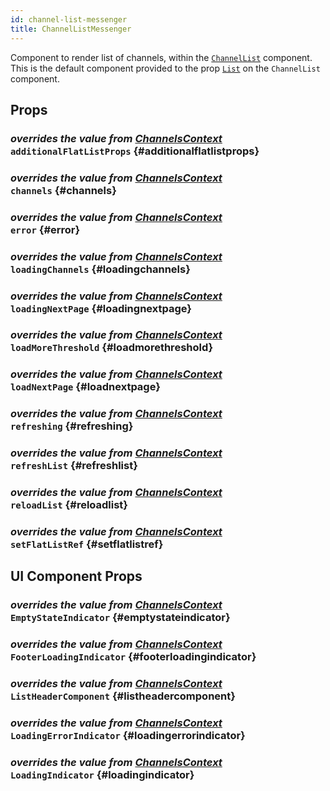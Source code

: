 ```yaml
---
id: channel-list-messenger
title: ChannelListMessenger
---
```




Component to render list of channels, within the [`ChannelList`](../core-components/channel-list.mdx) component.
This is the default component provided to the prop [`List`](../core-components/channel-list.mdx#list) on the `ChannelList` component.

## Props

### <div class="label description">_overrides the value from [ChannelsContext](../../contexts/channels-context#additionalflatlistprops)_</div> `additionalFlatListProps` {#additionalflatlistprops}

<AdditionalFlatListProps />

### <div class="label description">_overrides the value from [ChannelsContext](../../contexts/channels-context#channels)_</div> `channels` {#channels}

<Channels />

### <div class="label description">_overrides the value from [ChannelsContext](../../contexts/channels-context#error)_</div> `error` {#error}

<Error />

### <div class="label description">_overrides the value from [ChannelsContext](../../contexts/channels-context#loadingchannels)_</div> `loadingChannels` {#loadingchannels}

<LoadingChannels />

### <div class="label description">_overrides the value from [ChannelsContext](../../contexts/channels-context#loadingnextpage)_</div> `loadingNextPage` {#loadingnextpage}

<LoadingNextPage />

### <div class="label description">_overrides the value from [ChannelsContext](../../contexts/channels-context#loadmorethreshold)_</div> `loadMoreThreshold` {#loadmorethreshold}

<LoadMoreThreshold />

### <div class="label description">_overrides the value from [ChannelsContext](../../contexts/channels-context#loadnextpage)_</div> `loadNextPage` {#loadnextpage}

<LoadNextPage />

### <div class="label description">_overrides the value from [ChannelsContext](../../contexts/channels-context#refreshing)_</div> `refreshing` {#refreshing}

<Refreshing />

### <div class="label description">_overrides the value from [ChannelsContext](../../contexts/channels-context#refreshlist)_</div> `refreshList` {#refreshlist}

<RefreshList />

### <div class="label description">_overrides the value from [ChannelsContext](../../contexts/channels-context#reloadlist)_</div> `reloadList` {#reloadlist}

<ReloadList />

### <div class="label description">_overrides the value from [ChannelsContext](../../contexts/channels-context#setflatlistref)_</div> `setFlatListRef` {#setflatlistref}

<SetFlatListRef />

## UI Component Props

### <div class="label description">_overrides the value from [ChannelsContext](../../contexts/channels-context#emptystateindicator)_</div> `EmptyStateIndicator` {#emptystateindicator}

<EmptyStateIndicator />

### <div class="label description">_overrides the value from [ChannelsContext](../../contexts/channels-context#footerloadingindicator)_</div> `FooterLoadingIndicator` {#footerloadingindicator}

<FooterLoadingIndicator />

### <div class="label description">_overrides the value from [ChannelsContext](../../contexts/channels-context#listheadercomponent)_</div> `ListHeaderComponent` {#listheadercomponent}

<ListHeaderComponent />

### <div class="label description">_overrides the value from [ChannelsContext](../../contexts/channels-context#loadingerrorindicator)_</div> `LoadingErrorIndicator` {#loadingerrorindicator}

<LoadingErrorIndicator />

### <div class="label description">_overrides the value from [ChannelsContext](../../contexts/channels-context#loadingindicator)_</div> `LoadingIndicator` {#loadingindicator}

<LoadingIndicator />
